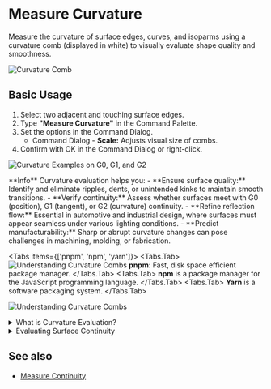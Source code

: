 
# Measure Curvature

<Reference shortcut="" command="Measure Curvature" button="" />

Measure the curvature of surface edges, curves, and isoparms using a curvature comb (displayed in white) to visually evaluate shape quality and smoothness.

![Curvature Comb](/img/curvature-comb.png)

## Basic Usage

1. Select two adjacent and touching surface edges.
2. Type **"Measure Curvature"** in the Command Palette.
3. Set the options in the Command Dialog.
   - <Kst>Command Dialog</Kst>
         - **Scale:** Adjusts visual size of combs.
4. Confirm with OK in the Command Dialog or right-click.

<VideoPlayer fileName="measure-curvature-0"/>

![Curvature Examples on G0, G1, and G2](/img/curvature-0.png)

<Callout type="info" emoji="💡">
**Info**    
Curvature evaluation helps you:
    - **Ensure surface quality:** Identify and eliminate ripples, dents, or unintended kinks to maintain smooth transitions.
    - **Verify continuity:** Assess whether surfaces meet with G0 (position), G1 (tangent), or G2 (curvature) continuity.
    - **Refine reflection flow:** Essential in automotive and industrial design, where surfaces must appear seamless under various lighting conditions.
    - **Predict manufacturability:** Sharp or abrupt curvature changes can pose challenges in machining, molding, or fabrication.
</Callout>

<Tabs items={['pnpm', 'npm', 'yarn']}>
  <Tabs.Tab>
  ![Understanding Curvature Combs](/img/curvature-comb-1.png)
  **pnpm**: Fast, disk space efficient package manager.
  </Tabs.Tab>
  <Tabs.Tab>
  **npm** is a package manager for the JavaScript programming language.
  </Tabs.Tab>
  <Tabs.Tab>
  **Yarn** is a software packaging system.
  </Tabs.Tab>
</Tabs>

![Understanding Curvature Combs](/img/curvature-comb-1.png)


<details>
  <summary>What is Curvature Evaluation?</summary>
  <p>
    Curvature evaluation is used to diagnose surface continuity...
  </p>
</details>

<details>
  <summary>Evaluating Surface Continuity</summary>
  <p>
    Use the tool to examine G0, G1, and G2 continuity...
  </p>
</details>

## See also
- [Measure Continuity](/solid/measure-continuity)